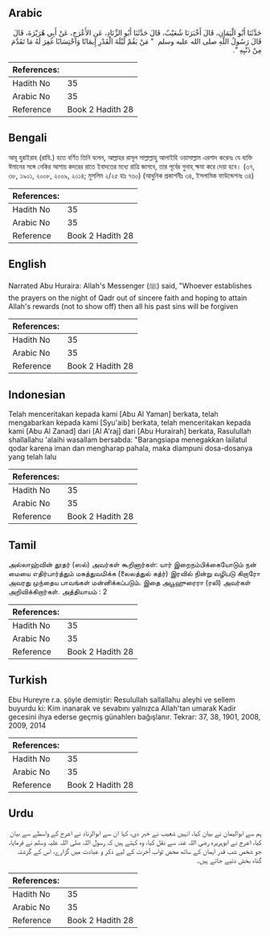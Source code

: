 ## Arabic


<div dir="rtl" lang="ar" style={{fontSize:'larger',backgroundColor:'#f8f9fa',padding:20}}>
حَدَّثَنَا أَبُو الْيَمَانِ، قَالَ أَخْبَرَنَا شُعَيْبٌ، قَالَ حَدَّثَنَا أَبُو الزِّنَادِ، عَنِ الأَعْرَجِ، عَنْ أَبِي هُرَيْرَةَ، قَالَ قَالَ رَسُولُ اللَّهِ صلى الله عليه وسلم ‏ "‏ مَنْ يَقُمْ لَيْلَةَ الْقَدْرِ إِيمَانًا وَاحْتِسَابًا غُفِرَ لَهُ مَا تَقَدَّمَ مِنْ ذَنْبِهِ ‏"‏‏.‏
</div>
<div style={{backgroundColor:'#f8f9fa',padding:20, marginBottom: 10}}><table> <thead> <tr> <th>References:</th> <th></th> </tr> </thead> <tbody><tr><td>Hadith No</td><td>35</td></tr><tr><td>Arabic No</td><td>35</td></tr><tr><td>Reference</td><td>Book 2 Hadith 28</td></tr></tbody></table></div>

## Bengali


<div dir="ltr" lang="bn" style={{fontSize:'larger',backgroundColor:'#f8f9fa',padding:20}}>
আবূ হুরাইরাহ (রাযি.) হতে বর্ণিত তিনি বলেন, আল্লাহর রাসূল সাল্লাল্লাহু আলাইহি ওয়াসাল্লাম এরশাদ করেনঃ যে ব্যক্তি ঈমানের সঙ্গে নেকির আশায় কদরের রাতে ইবাদতের মধ্যে রাত্রি জাগবে, তার পূর্বের গুনাহ্ ক্ষমা করে দেয়া হবে। (৩৭, ৩৮, ১৯০১, ২০০৮, ২০০৯, ২০১৪; মুসলিম ২/২৫ হাঃ ৭৬০) (আধুনিক প্রকাশনীঃ ৩৪, ইসলামিক ফাউন্ডেশনঃ ৩৪)
</div>
<div style={{backgroundColor:'#f8f9fa',padding:20, marginBottom: 10}}><table> <thead> <tr> <th>References:</th> <th></th> </tr> </thead> <tbody><tr><td>Hadith No</td><td>35</td></tr><tr><td>Arabic No</td><td>35</td></tr><tr><td>Reference</td><td>Book 2 Hadith 28</td></tr></tbody></table></div>

## English


<div dir="ltr" lang="en" style={{fontSize:'larger',backgroundColor:'#f8f9fa',padding:20}}>
Narrated Abu Huraira: Allah's Messenger (ﷺ) said, "Whoever establishes the prayers on the night of Qadr out of sincere faith and hoping to attain Allah's rewards (not to show off) then all his past sins will be forgiven
</div>
<div style={{backgroundColor:'#f8f9fa',padding:20, marginBottom: 10}}><table> <thead> <tr> <th>References:</th> <th></th> </tr> </thead> <tbody><tr><td>Hadith No</td><td>35</td></tr><tr><td>Arabic No</td><td>35</td></tr><tr><td>Reference</td><td>Book 2 Hadith 28</td></tr></tbody></table></div>

## Indonesian


<div dir="ltr" lang="id" style={{fontSize:'larger',backgroundColor:'#f8f9fa',padding:20}}>
Telah menceritakan kepada kami [Abu Al Yaman] berkata, telah mengabarkan kepada kami [Syu'aib] berkata, telah menceritakan kepada kami [Abu Al Zanad] dari [Al A'raj] dari [Abu Hurairah] berkata, Rasulullah shallallahu 'alaihi wasallam bersabda: "Barangsiapa menegakkan lailatul qodar karena iman dan mengharap pahala, maka diampuni dosa-dosanya yang telah lalu
</div>
<div style={{backgroundColor:'#f8f9fa',padding:20, marginBottom: 10}}><table> <thead> <tr> <th>References:</th> <th></th> </tr> </thead> <tbody><tr><td>Hadith No</td><td>35</td></tr><tr><td>Arabic No</td><td>35</td></tr><tr><td>Reference</td><td>Book 2 Hadith 28</td></tr></tbody></table></div>

## Tamil


<div dir="ltr" lang="ta" style={{fontSize:'larger',backgroundColor:'#f8f9fa',padding:20}}>
அல்லாஹ்வின் தூதர் (ஸல்) அவர்கள் கூறினார்கள்: யார் இறைநம்பிக்கையோடும் நன் மையை எதிர்பார்த்தும் மகத்துவமிக்க (லைலத்துல் கத்ர்) இரவில் நின்று வழிபடு கிறாரோ அவரது முந்தைய பாவங்கள் மன்னிக்கப்படும். இதை அபூஹுரைரா (ரலி) அவர்கள் அறிவிக்கிறார்கள். அத்தியாயம் : 2
</div>
<div style={{backgroundColor:'#f8f9fa',padding:20, marginBottom: 10}}><table> <thead> <tr> <th>References:</th> <th></th> </tr> </thead> <tbody><tr><td>Hadith No</td><td>35</td></tr><tr><td>Arabic No</td><td>35</td></tr><tr><td>Reference</td><td>Book 2 Hadith 28</td></tr></tbody></table></div>

## Turkish


<div dir="ltr" lang="tr" style={{fontSize:'larger',backgroundColor:'#f8f9fa',padding:20}}>
Ebu Hureyre r.a. şöyle demiştir: Resulullah sallallahu aleyhi ve sellem buyurdu ki: Kim inanarak ve sevabını yalnızca Allah'tan umarak Kadir gecesini ihya ederse geçmiş günahlerı bağışlanır. Tekrar: 37, 38, 1901, 2008, 2009, 2014
</div>
<div style={{backgroundColor:'#f8f9fa',padding:20, marginBottom: 10}}><table> <thead> <tr> <th>References:</th> <th></th> </tr> </thead> <tbody><tr><td>Hadith No</td><td>35</td></tr><tr><td>Arabic No</td><td>35</td></tr><tr><td>Reference</td><td>Book 2 Hadith 28</td></tr></tbody></table></div>

## Urdu


<div dir="rtl" lang="ur" style={{fontSize:'larger',backgroundColor:'#f8f9fa',padding:20}}>
ہم سے ابوالیمان نے بیان کیا، انہیں شعیب نے خبر دی، کہا ان سے ابوالزناد نے اعرج کے واسطے سے بیان کیا، اعرج نے ابوہریرہ رضی اللہ عنہ سے نقل کیا، وہ کہتے ہیں کہ رسول اللہ صلی اللہ علیہ وسلم نے فرمایا، جو شخص شب قدر ایمان کے ساتھ محض ثواب آخرت کے لیے ذکر و عبادت میں گزارے، اس کے گزشتہ گناہ بخش دئیے جاتے ہیں۔
</div>
<div style={{backgroundColor:'#f8f9fa',padding:20, marginBottom: 10}}><table> <thead> <tr> <th>References:</th> <th></th> </tr> </thead> <tbody><tr><td>Hadith No</td><td>35</td></tr><tr><td>Arabic No</td><td>35</td></tr><tr><td>Reference</td><td>Book 2 Hadith 28</td></tr></tbody></table></div>